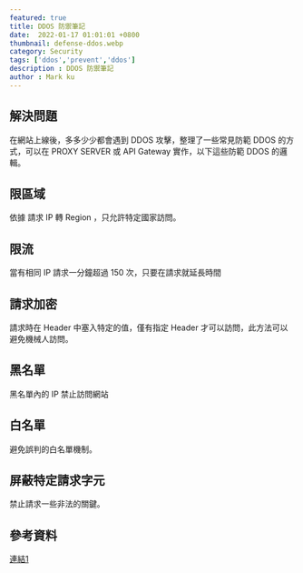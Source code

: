```yaml
---
featured: true
title: DDOS 防禦筆記
date:  2022-01-17 01:01:01 +0800
thumbnail: defense-ddos.webp
category: Security
tags: ['ddos','prevent','ddos']
description : DDOS 防禦筆記
author : Mark ku
---
```

## 解決問題
在網站上線後，多多少少都會遇到 DDOS 攻擊，整理了一些常見防範 DDOS 的方式，可以在 PROXY SERVER 或 API Gateway 實作，以下這些防範 DDOS 的邏輯。

## 限區域
依據 請求 IP 轉 Region ，只允許特定國家訪問。

## 限流
當有相同 IP 請求一分鐘超過 150 次，只要在請求就延長時間 
 
## 請求加密
請求時在 Header 中塞入特定的值，僅有指定 Header 才可以訪問，此方法可以避免機械人訪問。

## 黑名單 
黑名單內的 IP 禁止訪問網站

## 白名單
避免誤判的白名單機制。

## 屏蔽特定請求字元
禁止請求一些非法的關鍵。

## 參考資料
[連結1](https://ldqk.xyz/1769?t=uohqz6y61urk)


